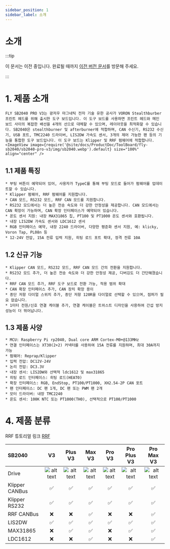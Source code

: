 ```yaml
---
sidebar_position: 1
sidebar_label: 소개
---
```




# 소개

:::tip

이 문서는 이전 중입니다. 완료될 때까지 [이전 버전 문서](https://mellow.klipper.cn/#/)를 방문해 주세요.

:::
# 1. 제품 소개

    FLY SB2040 PRO V3는 광저우 마그네틱 전자 기술 유한 공사가 VORON Stealthburber 프린트 헤드를 위해 출시한 도구 보드입니다. 이 도구 보드를 사용하면 프린트 헤드와 메인 보드 사이의 복잡한 배선을 4개의 선으로 대체할 수 있으며, 레이아웃을 최적화할 수 있습니다. SB2040은 stealthburner 및 afterburner에 적합하며, CAN 수신기, RS232 수신기, USB 포트, TMC2240 드라이버, LIS2DW 가속도 센서, 3개의 제어 가능한 팬 등의 기능을 통합한 도구 보드입니다. 이 도구 보드는 Klipper 및 RRF 펌웨어에 적합합니다.
    <ImageView image={require('@site/docs/ProductDoc/ToolBoard/fly-sb2040/sb2040-pro-v3/img/sb2040.webp').default} size="100%" align="center" />


## 1.1 제품 특징

    * 부팅 버튼이 예약되어 있어, 사용자가 TypeC를 통해 부팅 모드로 들어가 펌웨어를 업데이트할 수 있습니다.
    * Klipper 펌웨어, RRF 펌웨어를 지원합니다.
    * CAN 모드, RS232 모드, RRF CAN 모드를 지원합니다.
    * RS232 모드에서는 더 높은 전송 속도와 더 강한 안정성을 제공합니다. CAN 모드에서는 CAN 확장이 가능하며, CAN 확장 인터페이스가 예약되어 있습니다.
    * 온도 센서 지원: 내장 MAX31865 칩, PT100 및 PT1000 온도 센서와 호환됩니다.
    * 내장 LIS2DW 가속도 센서와 LDC1612 센서
    * RGB 인터페이스 예약, 내장 2240 드라이버, 다양한 평준화 센서 지원, 예: klicky, Voron Tap, PL08n 등
    * 12-24V 전압, 15A 전류 입력 지원, 히팅 로드 포트 확대, 정격 전류 10A

## 1.2 신규 기능

    * Klipper CAN 모드, RS232 모드, RRF CAN 모드 간의 전환을 지원합니다.
    * RS232 모드 추가, 더 높은 전송 속도와 더 강한 안정성 제공, 디버깅도 더 간단해졌습니다.
    * RRF CAN 모드 추가, RRF 도구 보드로 전환 가능, 적용 범위 확대
    * CAN 확장 인터페이스 추가, CAN 장치 확장 용이
    * 종단 저항 다이얼 스위치 추가, 종단 저항 120R을 다이얼로 선택할 수 있으며, 점퍼가 필요 없습니다.
    * 1미터 전원/신호 연결 케이블 추가, 연결 케이블은 트위스트 디자인을 사용하여 간섭 방지 성능이 더 뛰어납니다.

## 1.3 제품 사양


    * MCU: Raspberry Pi rp2040, Dual core ARM Cortex-M0+@133MHz
    * 연결 인터페이스는 XT30(2+2) 커넥터를 사용하여 15A 전류를 지원하며, 최대 30A까지 가능
    * 펌웨어: Reprap/Klipper
    * 입력 전압: DC12V-24V
    * 논리 전압: DC3.3V
    * 내장 센서: LIS2DW와 선택적 ldc1612 및 max31865
    * 히팅 로드 인터페이스: 히팅 로드(HEAT0)
    * 확장 인터페이스: RGB, EndStop, PT100/PT1000, XH2.54-2P CAN 포트
    * 팬 인터페이스: DC 팬 1개, DC 팬 또는 PWM 팬 2개
    * 모터 드라이버: 내장 TMC2240
    * 온도 센서: 100K NTC 또는 PT1000(TH0), 선택적으로 PT100/PT1000

# 4. 제품 분류

RRF 튜토리얼 링크 [RRF](https://teamgloomy.github.io/fly_sb2040_pro_max_v3_general.html)

| SB2040         |          V3          |       Plus V3        |        Max V3        |        Pro V3        |     Pro Plus V3      |      Pro Max V3      |
| :------------- | :------------------: | :------------------: | :------------------: | :------------------: | :------------------: | :------------------: |
| Drive          | ![alt text][TMC2209] | ![alt text][TMC2209] | ![alt text][TMC2209] | ![alt text][TMC2240] | ![alt text][TMC2240] | ![alt text][TMC2240] |
| Klipper CANBus |  :white_check_mark:  |  :white_check_mark:  |  :white_check_mark:  |  :white_check_mark:  |  :white_check_mark:  |  :white_check_mark:  |
| Klipper RS232  |  :white_check_mark:  |  :white_check_mark:  |  :white_check_mark:  |  :white_check_mark:  |  :white_check_mark:  |  :white_check_mark:  |
| RRF CANBus     |         :x:          |         :x:          |  :white_check_mark:  |         :x:          |         :x:          |  :white_check_mark:  |
| LIS2DW         |  :white_check_mark:  |  :white_check_mark:  |  :white_check_mark:  |  :white_check_mark:  |  :white_check_mark:  |  :white_check_mark:  |
| MAX31865       |         :x:          |  :white_check_mark:  |  :white_check_mark:  |         :x:          |  :white_check_mark:  |  :white_check_mark:  |
| LDC1612        |         :x:          |         :x:          |  :white_check_mark:  |         :x:          |         :x:          |  :white_check_mark:  |


[TMC2209]: https://img.shields.io/badge/-TMC2209-green "TMC2209"
[TMC2240]: https://img.shields.io/badge/-TMC2240-blue "TMC2240"